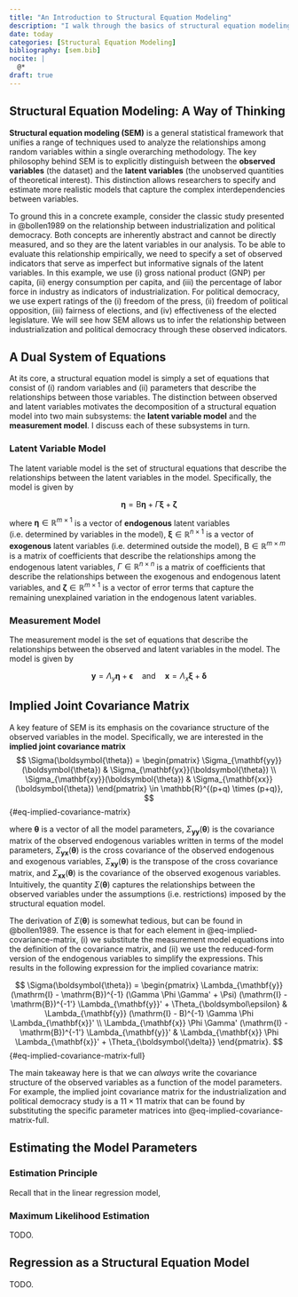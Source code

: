 ```yaml
---
title: "An Introduction to Structural Equation Modeling"
description: "I walk through the basics of structural equation modeling, focusing on model specification and estimation."
date: today
categories: [Structural Equation Modeling]
bibliography: [sem.bib]
nocite: |
  @*
draft: true
---
```


## Structural Equation Modeling: A Way of Thinking 
**Structural equation modeling (SEM)** is a general statistical framework that unifies a range of techniques used to analyze the relationships among random variables within a single overarching methodology. The key philosophy behind SEM is to explicitly distinguish between the **observed variables** (the dataset) and the **latent variables** (the unobserved quantities of theoretical interest). This distinction allows researchers to specify and estimate more realistic models that capture the complex interdependencies between variables.

To ground this in a concrete example, consider the classic study presented in @bollen1989 on the relationship between industrialization and political democracy. Both concepts are inherently abstract and cannot be directly measured, and so they are the latent variables in our analysis. To be able to evaluate this relationship empirically, we need to specify a set of observed indicators that serve as imperfect but informative signals of the latent variables. In this example, we use (i) gross national product (GNP) per capita, (ii) energy consumption per capita, and (iii) the percentage of labor force in industry as indicators of industrialization. For political democracy, we use expert ratings of the (i) freedom of the press, (ii) freedom of political opposition, (iii) fairness of elections, and (iv) effectiveness of the elected legislature. We will see how SEM allows us to infer the relationship between industrialization and political democracy through these observed indicators.


## A Dual System of Equations 
At its core, a structural equation model is simply a set of equations that consist of (i) random variables and (ii) parameters that describe the relationships between those variables. The distinction between observed and latent variables motivates the decomposition of a structural equation model into two main subsystems: the **latent variable model** and the **measurement model**. I discuss each of these subsystems in turn.

### Latent Variable Model

The latent variable model is the set of structural equations that describe the relationships between the latent variables in the model. Specifically, the model is given by 

$$
\boldsymbol{\eta}= \mathrm{B} \boldsymbol{\eta} + \Gamma \boldsymbol{\xi} + \boldsymbol{\zeta}
$$

where $\boldsymbol{\eta} \in \mathbb{R}^{m \times 1}$ is a vector of **endogenous** latent variables (i.e. determined by variables in the model), $\boldsymbol{\xi} \in \mathbb{R}^{n \times 1}$ is a vector of **exogenous** latent variables (i.e. determined outside the model), $\mathrm{B} \in \mathbb{R}^{m \times m}$ is a matrix of coefficients that describe the relationships among the endogenous latent variables, $\Gamma \in \mathbb{R}^{n \times n}$ is a matrix of coefficients that describe the relationships between the exogenous and endogenous latent variables, and $\boldsymbol{\zeta} \in \mathbb{R}^{m \times 1}$ is a vector of error terms that capture the remaining unexplained variation in the endogenous latent variables.

### Measurement Model 
The measurement model is the set of equations that describe the relationships between the observed and latent variables in the model. The model is given by 

$$
\mathbf{y} = \Lambda_y \boldsymbol{\eta} + \boldsymbol{\epsilon} \quad \text{and} \quad \mathbf{x} = \Lambda_x \boldsymbol{\xi} + \boldsymbol{\delta}
$$

## Implied Joint Covariance Matrix 

A key feature of SEM is its emphasis on the covariance structure of the observed variables in the model. Specifically, we are interested in the **implied joint covariance matrix**
$$
\Sigma(\boldsymbol{\theta}) = \begin{pmatrix} \Sigma_{\mathbf{yy}}(\boldsymbol{\theta}) & \Sigma_{\mathbf{yx}}(\boldsymbol{\theta}) \\ \Sigma_{\mathbf{xy}}(\boldsymbol{\theta}) & \Sigma_{\mathbf{xx}}(\boldsymbol{\theta}) \end{pmatrix} \in \mathbb{R}^{(p+q) \times (p+q)},
$${#eq-implied-covariance-matrix}

where $\boldsymbol{\theta}$ is a vector of all the model parameters,
$\Sigma_{\mathbf{yy}}(\boldsymbol\theta)$ is the covariance matrix of the observed endogenous variables written in terms of the model parameters, $\Sigma_{\mathbf{yx}}(\boldsymbol\theta)$ is the cross covariance of the observed endogenous and exogenous variables, $\Sigma_{\mathbf{xy}}(\boldsymbol\theta)$ is the transpose of the cross covariance matrix, and $\Sigma_{\mathbf{xx}}(\boldsymbol\theta)$ is the covariance of the observed exogenous variables. Intuitively, the quantity $\Sigma(\boldsymbol\theta)$ captures the relationships between the observed variables under the assumptions (i.e. restrictions) imposed by the structural equation model. 

The derivation of $\Sigma(\boldsymbol\theta)$ is somewhat tedious, but can be found in @bollen1989. The essence is that for each element in @eq-implied-covariance-matrix, (i) we substitute the measurement model equations into the definition of the covariance matrix, and (ii) we use the reduced-form version of the endogenous variables to simplify the expressions. This results in the following expression for the implied covariance matrix:

$$
\Sigma(\boldsymbol{\theta}) = \begin{pmatrix} \Lambda_{\mathbf{y}} (\mathrm{I} - \mathrm{B})^{-1} (\Gamma \Phi \Gamma' + \Psi) (\mathrm{I} - \mathrm{B})^{-1'} \Lambda_{\mathbf{y}}' + \Theta_{\boldsymbol\epsilon} & \Lambda_{\mathbf{y}} (\mathrm{I} - B)^{-1} \Gamma \Phi \Lambda_{\mathbf{x}}' \\ \Lambda_{\mathbf{x}} \Phi \Gamma' (\mathrm{I} - \mathrm{B})^{-1'} \Lambda_{\mathbf{y}}' & \Lambda_{\mathbf{x}} \Phi \Lambda_{\mathbf{x}}' + \Theta_{\boldsymbol{\delta}} \end{pmatrix}.
$${#eq-implied-covariance-matrix-full}

The main takeaway here is that we can *always* write the covariance structure of the observed variables as a function of the model parameters. For example, the implied joint covariance matrix for the industrialization and political democracy study is a $11 \times 11$ matrix that can be found by substituting the specific parameter matrices into @eq-implied-covariance-matrix-full.



## Estimating the Model Parameters

### Estimation Principle

Recall that in the linear regression model, 


### Maximum Likelihood Estimation 

TODO.

## Regression as a Structural Equation Model 

TODO. 
